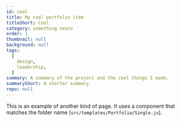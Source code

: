 ```yaml
---
id: cool
title: My cool portfolio item
titleShort: Cool
category: something neato
order: 1
thumbnail: null
background: null
tags:
  [
    design,
    leadership,
  ]
summary: A summary of the project and the cool things I made.
summaryShort: A shorter summary.
repo: null
---
```


This is an example of another kind of page. It uses a component that matches the folder name (`src/templates/Portfolio/Single.js`).
